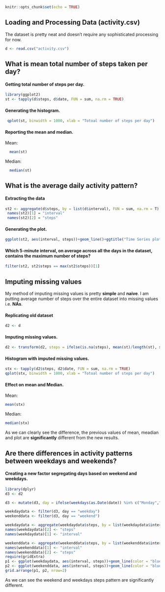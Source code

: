 

```{r setup, include=FALSE}
knitr::opts_chunk$set(echo = TRUE)
```

## Loading and Processing Data (activity.csv)

The dataset is pretty neat and doesn't require any sophisticated processing for now.

```{r echo=TRUE}
d <- read.csv("activity.csv")
```

## What is mean total number of steps taken per day?

#### Getting total number of steps per day. 

```{r echo = TRUE}
library(ggplot2)
st <- tapply(d$steps, d$date, FUN = sum, na.rm = TRUE)
```
#### Generating the histogram. 


```{r echo = TRUE}
 qplot(st, binwidth = 1000, xlab = "Totoal number of steps per day")
```

#### Reporting the mean and median.
Mean: 
```{r echo = TRUE}
  mean(st)
```
Median: 
```{r echo = TRUE}
  median(st)
```
## What is the average daily activity pattern? 

#### Extracting the data 
```{r echo=TRUE}
st2 <- aggregate(d$steps, by = list(d$interval), FUN = sum, na.rm = T)
 names(st2)[1] = "interval"
 names(st2)[2] = "steps"
```
#### Generating the plot.
```{r echo=TRUE}
ggplot(st2, aes(interval, steps))+geom_line()+ggtitle("Time Series plot of 5-minute interval and average number of steps taken")
```


#### Which 5-minute interval, on average across all the days in the dataset, contains the maximum number of steps?

```{r echo=TRUE}
filter(st2, st2$steps == max(st2$steps))[1]
```

## Imputing missing values

My method of imputing missing values is pretty **simple** and **naive**. I am putting average number of steps over the entire dataset into missing values i.e.  **NAs**.

#### Replicating old dataset 
```{r echo=TRUE}
d2 <- d
```
#### Imputing missing values.  
```{r echo=TRUE}
d2 <- transform(d2, steps = ifelse(is.na(steps), mean(st)/length(st), steps))
```

#### Histogram with imputed missing values. 
```{r echo=TRUE}
stx <- tapply(d2$steps, d2$date, FUN = sum, na.rm = TRUE)
qplot(stx, binwidth = 1000, xlab = "Totoal number of steps per day")
```


#### Effect on mean and Median. 
Mean: 
```{r echo=TRUE}
mean(stx)
```
Median:
```{r echo=TRUE}
median(stx)
```

As we can clearly see the difference, the previous values of mean, meadian and plot are **significantly** different from the new results. 

## Are there differences in activity patterns between weekdays and weekends?

#### Creating a new factor segregating days based on weekend and weekdays.
```{r echo=TRUE}
library(dplyr)
d3 <- d2

d3 <- mutate(d3, day = ifelse(weekdays(as.Date(date)) %in% c("Monday","Tuesday","Wednesday","Thursday","Friday"), "weekday","weekend"))

weekdaydata <- filter(d3, day == "weekday")
weekenddata <- filter(d3, day == "weekend")

weekdaydata <- aggregate(weekdaydata$steps, by = list(weekdaydata$interval), sum)
names(weekdaydata)[2] <- "steps"
names(weekdaydata)[1] <- "interval"

weekenddata <- aggregate(weekenddata$steps, by = list(weekenddata$interval), sum)
names(weekenddata)[1] <- "interval"
names(weekenddata)[2] <- "steps"
require(gridExtra)
p1 <- ggplot(weekdaydata, aes(interval, steps))+geom_line(color = "blue")+ggtitle("weekday")
p2 <- ggplot(weekenddata, aes(interval, steps))+geom_line(color = "blue")+ggtitle("weekend")
grid.arrange(p1, p2, nrow=2)
```


As we can see the weekend and weekdays steps pattern are significantly different. 